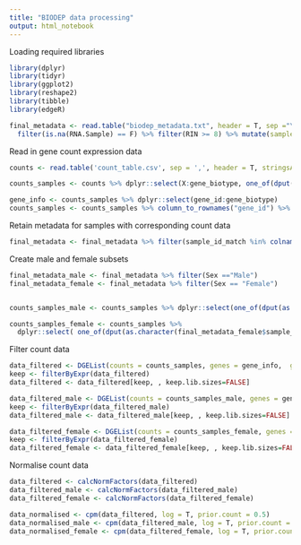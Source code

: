 ```yaml
---
title: "BIODEP data processing"
output: html_notebook
---
```


Loading required libraries


```r
library(dplyr)
library(tidyr)
library(ggplot2)
library(reshape2)
library(tibble)
library(edgeR)
```

 
```r
final_metadata <- read.table("biodep_metadata.txt", header = T, sep ="\t", stringsAsFactors = F) %>%
  filter(is.na(RNA.Sample) == F) %>% filter(RIN >= 8) %>% mutate(sample_id_match = paste("X", RNA.Sample, sep = "")) %>% mutate(Age = round(as.yearmon(Date.of.Blood.Draw)- as.yearmon(DOB),digits = 1)) %>% filter(Correct_Subject.ID != "2080") #participant requested to be removed
```

Read in gene count expression data

```r
counts <- read.table('count_table.csv', sep = ',', header = T, stringsAsFactors = F)

counts_samples <- counts %>% dplyr::select(X:gene_biotype, one_of(dput(as.character(final_metadata$sample_id_match)))) %>% dplyr::select(-c(X, source, gene_version))

gene_info <- counts_samples %>% dplyr::select(gene_id:gene_biotype)
counts_samples <- counts_samples %>% column_to_rownames("gene_id") %>% dplyr::select(-c(gene_name, gene_biotype))
```

Retain metadata for samples with corresponding count data

```r
final_metadata <- final_metadata %>% filter(sample_id_match %in% colnames(counts_samples)) %>% mutate(group = if_else(study_arm == 1, "CNT", "MDD"))
```

Create male and female subsets

```r
final_metadata_male <- final_metadata %>% filter(Sex =="Male")
final_metadata_female <- final_metadata %>% filter(Sex == "Female")


counts_samples_male <- counts_samples %>% dplyr::select(one_of(dput(as.character(final_metadata_male$sample_id_match))))

counts_samples_female <- counts_samples %>% 
  dplyr::select( one_of(dput(as.character(final_metadata_female$sample_id_match))))
```

Filter count data

```r
data_filtered <- DGEList(counts = counts_samples, genes = gene_info,  group = final_metadata$group)
keep <- filterByExpr(data_filtered)
data_filtered <- data_filtered[keep, , keep.lib.sizes=FALSE]

data_filtered_male <- DGEList(counts = counts_samples_male, genes = gene_info,  group = final_metadata_male$group)
keep <- filterByExpr(data_filtered_male)
data_filtered_male <- data_filtered_male[keep, , keep.lib.sizes=FALSE]

data_filtered_female <- DGEList(counts = counts_samples_female, genes = gene_info,  group = final_metadata_female$group)
keep <- filterByExpr(data_filtered_female)
data_filtered_female <- data_filtered_female[keep, , keep.lib.sizes=FALSE]
```

Normalise count data

```r
data_filtered <- calcNormFactors(data_filtered)
data_filtered_male <- calcNormFactors(data_filtered_male)
data_filtered_female <- calcNormFactors(data_filtered_female)

data_normalised <- cpm(data_filtered, log = T, prior.count = 0.5)
data_normalised_male <- cpm(data_filtered_male, log = T, prior.count = 0.5)
data_normalised_female <- cpm(data_filtered_female, log = T, prior.count = 0.5)
```

